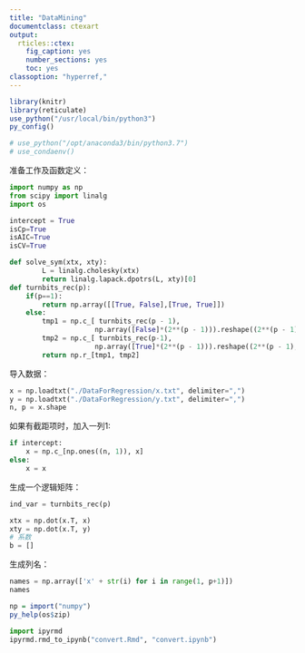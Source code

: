 ```yaml
---
title: "DataMining"
documentclass: ctexart
output:
  rticles::ctex:
    fig_caption: yes
    number_sections: yes
    toc: yes
classoption: "hyperref,"
---
```


```r
library(knitr)
library(reticulate)
use_python("/usr/local/bin/python3")
py_config()
```

```r
# use_python("/opt/anaconda3/bin/python3.7")
# use_condaenv()
```

准备工作及函数定义：

```python
import numpy as np
from scipy import linalg
import os

intercept = True
isCp=True
isAIC=True
isCV=True

def solve_sym(xtx, xty):
        L = linalg.cholesky(xtx)
        return linalg.lapack.dpotrs(L, xty)[0] 
def turnbits_rec(p):
    if(p==1):
        return np.array([[True, False],[True, True]])
    else:
        tmp1 = np.c_[ turnbits_rec(p - 1), 
                     np.array([False]*(2**(p - 1))).reshape((2**(p - 1), 1))]
        tmp2 = np.c_[ turnbits_rec(p-1), 
                     np.array([True]*(2**(p - 1))).reshape((2**(p - 1), 1))]
        return np.r_[tmp1, tmp2]
```

导入数据：

```python
x = np.loadtxt("./DataForRegression/x.txt", delimiter=",")
y = np.loadtxt("./DataForRegression/y.txt", delimiter=",")
n, p = x.shape
```

如果有截距项时，加入一列1:

```python
if intercept:
    x = np.c_[np.ones((n, 1)), x]
else:
    x = x
```

生成一个逻辑矩阵：

```python
ind_var = turnbits_rec(p)
```

```python
xtx = np.dot(x.T, x)
xty = np.dot(x.T, y)
# 系数
b = []
```

生成列名：

```python
names = np.array(['x' + str(i) for i in range(1, p+1)])
names
```



```r
np = import("numpy")
py_help(os$zip)
```

```python
import ipyrmd
ipyrmd.rmd_to_ipynb("convert.Rmd", "convert.ipynb")
```
















